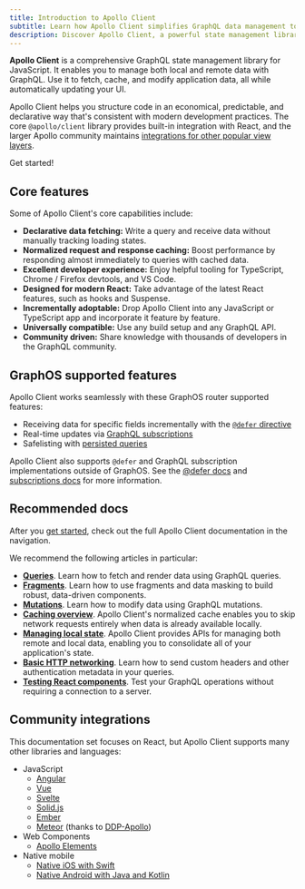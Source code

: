 ```yaml
---
title: Introduction to Apollo Client
subtitle: Learn how Apollo Client simplifies GraphQL data management to help build web apps
description: Discover Apollo Client, a powerful state management library for JavaScript. Learn how it simplifies fetching, caching, and more with GraphQL.
---
```


**Apollo Client** is a comprehensive GraphQL state management library for JavaScript. It enables you to manage both local and remote data with GraphQL. Use it to fetch, cache, and modify application data, all while automatically updating your UI.

Apollo Client helps you structure code in an economical, predictable, and declarative way that's consistent with modern development practices. The core `@apollo/client` library provides built-in integration with React, and the larger Apollo community maintains [integrations for other popular view layers](#community-integrations).

<ButtonLink size="lg" href="/react/get-started/" colorScheme="navy">
  Get started!
</ButtonLink>

## Core features

Some of Apollo Client's core capabilities include:

- **Declarative data fetching:** Write a query and receive data without manually tracking loading states.
- **Normalized request and response caching:** Boost performance by responding almost immediately to queries with cached data.
- **Excellent developer experience:** Enjoy helpful tooling for TypeScript, Chrome / Firefox devtools, and VS Code.
- **Designed for modern React:** Take advantage of the latest React features, such as hooks and Suspense.
- **Incrementally adoptable:** Drop Apollo Client into any JavaScript or TypeScript app and incorporate it feature by feature.
- **Universally compatible:** Use any build setup and any GraphQL API.
- **Community driven:** Share knowledge with thousands of developers in the GraphQL community.

## GraphOS supported features

Apollo Client works seamlessly with these GraphOS router supported features:

- Receiving data for specific fields incrementally with the [`@defer` directive](/graphos/operations/defer)
- Real-time updates via [GraphQL subscriptions](/graphos/operations/subscriptions)
- Safelisting with [persisted queries](/graphos/operations/persisted-queries)

<Note>

Apollo Client also supports `@defer` and GraphQL subscription implementations outside of GraphOS. See the [@defer docs](./data/defer) and [subscriptions docs](./data/subscriptions) for more information.

</Note>

## Recommended docs

After you [get started](/react/get-started/), check out the full Apollo Client documentation in the navigation.

We recommend the following articles in particular:

- [**Queries**](/react/data/queries/). Learn how to fetch and render data using GraphQL queries.
- [**Fragments**](/react/data/fragments/). Learn how to use fragments and data masking to build robust, data-driven components.
- [**Mutations**](/react/data/mutations/). Learn how to modify data using GraphQL mutations.
- [**Caching overview**](/react/caching/overview/). Apollo Client's normalized cache enables you to skip network requests entirely when data is already available locally.
- [**Managing local state**](/react/local-state/local-state-management/). Apollo Client provides APIs for managing both remote and local data, enabling you to consolidate all of your application's state.
- [**Basic HTTP networking**](/react/networking/basic-http-networking/). Learn how to send custom headers and other authentication metadata in your queries.
- [**Testing React components**](/react/development-testing/testing/). Test your GraphQL operations without requiring a connection to a server.

## Community integrations

This documentation set focuses on React, but Apollo Client supports many other libraries and languages:

- JavaScript
  - [Angular](/react/integrations/integrations/#angular)
  - [Vue](/react/integrations/integrations/#vue)
  - [Svelte](/react/integrations/integrations/#svelte)
  - [Solid.js](/react/integrations/integrations/#solidjs)
  - [Ember](/react/integrations/integrations/#ember)
  - [Meteor](https://www.meteor.com) (thanks to [DDP-Apollo](https://github.com/Swydo/ddp-apollo))
- Web Components
  - [Apollo Elements](/react/integrations/integrations/#web-components)
- Native mobile
  - [Native iOS with Swift](/ios)
  - [Native Android with Java and Kotlin](/kotlin)
